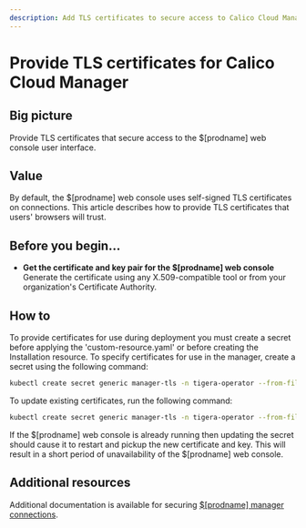 ```yaml
---
description: Add TLS certificates to secure access to Calico Cloud Manager user interface.
---
```


# Provide TLS certificates for Calico Cloud Manager

## Big picture

Provide TLS certificates that secure access to the $[prodname] web console user interface.

## Value

By default, the $[prodname] web console uses self-signed TLS certificates on connections. This article describes how to provide TLS certificates that users' browsers will trust.

## Before you begin...

- **Get the certificate and key pair for the $[prodname] web console**
  Generate the certificate using any X.509-compatible tool or from your organization's Certificate Authority.

<!--TODO-XREFS-CC
The certificate must have Common Name or Subject Alternate Names that match the IPs or DNS names that will be used to [access the web console](/operations/cnx/access-the-manager/).
-->
## How to

To provide certificates for use during deployment you must create a secret before applying the 'custom-resource.yaml' or before creating the Installation resource. To specify certificates for use in the manager, create a secret using the following command:

```bash
kubectl create secret generic manager-tls -n tigera-operator --from-file=cert=</path/to/certificate-file> --from-file=key=</path/to/key-file>
```

To update existing certificates, run the following command:

```bash
kubectl create secret generic manager-tls -n tigera-operator --from-file=cert=</path/to/certificate-file> --from-file=key=</path/to/key-file> --dry-run -o yaml --save-config | kubectl replace -f -
```

If the $[prodname] web console is already running then updating the secret should cause it to restart and pickup the new certificate and key. This will result in a short period of unavailability of the $[prodname] web console.

## Additional resources

Additional documentation is available for securing [$[prodname] manager connections](crypto-auth.mdx#calico-enterprise-manager-connections).
